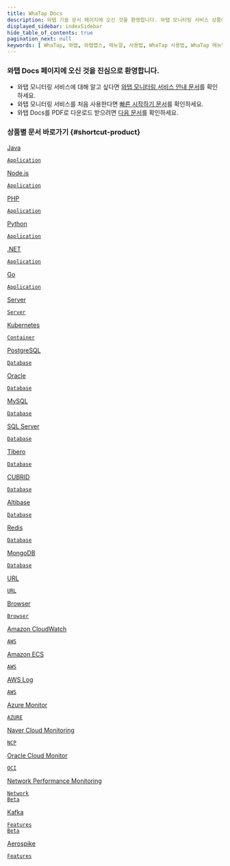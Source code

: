 ```yaml
---
title: WhaTap Docs
description: 와탭 기술 문서 페이지에 오신 것을 환영합니다. 와탭 모니터링 서비스 상품에 대한 사용법을 확인할 수 있습니다. 와탭 모니터링 서비스에 대해 알고 싶다면 와탭 모니터링 서비스 안내 문서를 확인하세요. 와탭 모니터링 서비스를 처음 사용한다면 빠른 시작하기 문서를 확인하세요.
displayed_sidebar: indexSidebar
hide_table_of_contents: true
pagination_next: null
keywords: [ WhaTap, 와탭, 와탭랩스, 매뉴얼, 사용법, WhaTap 사용법, WhaTap 매뉴얼, 기술 문서, APM, 클라우드 모니터링, 애플리케이션 모니터링, 서버 모니터링, 데이터베이스 모니터링, 무료 모니터링, 쿠버네티스 모니터링, 인프라 관리, 서버 관리, 모니터링 솔루션, 브라우저 모니터링, 네트워크 모니터링, NPM, 성능 모니터링, 히트맵, 액티브 스택, 옵저버빌리티, Observability, 하이브리드 모니터링, 온프레미스(On-premise) 모니터링, 통합 모니터링 ]
---
```


<head>
<title>실시간 옵저버빌리티 플랫폼 | WhaTap Docs</title>
</head>

### 와탭 Docs 페이지에 오신 것을 진심으로 환영합니다.

* 와탭 모니터링 서비스에 대해 알고 싶다면 [와탭 모니터링 서비스 안내 문서](whatap-overview)를 확인하세요.
* 와탭 모니터링 서비스를 처음 사용한다면 [빠른 시작하기 문서](quick-guide)를 확인하세요.
* 와탭 Docs를 PDF로 다운로드 받으려면 [다음 문서](reference)를 확인하세요.

### 상품별 문서 바로가기 {#shortcut-product}

<div class='flex-container-s'>

<a href='java/introduction'>
<div class='apm-agent'>
<div class='logo'>
<LinkImage img='index-icon/product-java-l.svg' desc='java' />
</div>
<div class='int'>
<p>Java</p>
<code>Application</code>
</div>
</div>
</a>

<a href='nodejs/introduction'>
<div class='apm-agent'>
<div class='logo'>
<LinkImage img='index-icon/product-nodejs-l.svg' desc='node.js' />
</div>
<div class='int'>
<p>Node.js</p>
<code>Application</code>
</div>
</div>
</a>

<a href='php/introduction'>
<div class='apm-agent'>
<div class='logo'>
<LinkImage img='index-icon/product-php-l.svg' desc='php' />
</div>
<div class='int'>
<p>PHP</p>
<code>Application</code>
</div>
</div>
</a>

<a href='python/introduction'>
<div class='apm-agent'>
<div class='logo'>
<LinkImage img='index-icon/product-python-l.svg' desc='python' />
</div>
<div class='int'>
<p>Python</p>
<code>Application</code>
</div>
</div>
</a>

<a href='dotnet/introduction'>
<div class='apm-agent'>
<div class='logo'>
<LinkImage img='index-icon/product-dotnet-l.svg' desc='dotnet' />
</div>
<div class='int'>
<p>.NET</p>
<code>Application</code>
</div>
</div>
</a>

<a href='golang/introduction'>
<div class='apm-agent'>
<div class='logo'>
<LinkImage img='index-icon/product-go-l.svg' desc='golang' />
</div>
<div class='int'>
<p>Go</p>
<code>Application</code>
</div>
</div>
</a>

<a href='server/introduction'>
<div class='apm-agent'>
<div class='logo'>
<LinkImage img='index-icon/product-server-l.svg' desc='server' />
</div>
<div class='int'>
<p>Server</p>
<code>Server</code>
</div>
</div>
</a>

<a href='kubernetes/introduction'>
<div class='apm-agent'>
<div class='logo'>
<LinkImage img='index-icon/product-kubernetes-l.svg' desc='Kubernetes' />
</div>
<div class='int'>
<p>Kubernetes</p>
<code>Container</code>
</div>
</div>
</a>

<a href='postgresql/monitoring-intro'>
<div class='apm-agent'>
<div class='logo'>
<LinkImage img='index-icon/product-postgresql-l.svg' desc='PostgreSQL' />
</div>
<div class='int'>
<p>PostgreSQL</p>
<code>Database</code>
</div>
</div>
</a>

<a href='oracle/monitoring-intro'>
<div class='apm-agent'>
<div class='logo'>
<LinkImage img='index-icon/product-oracle-l.svg' desc='oracle' />
</div>
<div class='int'>
<p>Oracle</p>
<code>Database</code>
</div>
</div>
</a>

<a href='mysql/monitoring-intro'>
<div class='apm-agent'>
<div class='logo'>
<LinkImage img='index-icon/product-mysql-l.svg' desc='MySQL' />
</div>
<div class='int'>
<p>MySQL</p>
<code>Database</code>
</div>
</div>
</a>

<a href='mssql/monitoring-intro'>
<div class='apm-agent'>
<div class='logo'>
<LinkImage img='index-icon/product-mssql-l.svg' desc='SQL Server' />
</div>
<div class='int'>
<p>SQL Server</p>
<code>Database</code>
</div>
</div>
</a>

<a href='tibero/monitoring-intro'>
<div class='apm-agent'>
<div class='logo'>
<LinkImage img='index-icon/product-tibero-l.svg' desc='Tibero' />
</div>
<div class='int'>
<p>Tibero</p>
<code>Database</code>
</div>
</div>
</a>

<a href='cubrid/monitoring-intro'>
<div class='apm-agent'>
<div class='logo'>
<LinkImage img='index-icon/product-cubrid-l.svg' desc='CUBRID' />
</div>
<div class='int'>
<p>CUBRID</p>
<code>Database</code>
</div>
</div>
</a>

<a href='altibase/monitoring-intro'>
<div class='apm-agent'>
<div class='logo'>
<LinkImage img='index-icon/product-altibase-l.svg' desc='Altibase' />
</div>
<div class='int'>
<p>Altibase</p>
<code>Database</code>
</div>
</div>
</a>

<a href='redis/monitoring-intro'>
<div class='apm-agent'>
<div class='logo'>
<LinkImage img='index-icon/product-redis-l.svg' desc='redis' />
</div>
<div class='int'>
<p>Redis</p>
<code>Database</code>
</div>
</div>
</a>

<a href='mongodb/monitoring-intro'>
<div class='apm-agent'>
<div class='logo'>
<LinkImage img='index-icon/product-mongodb-l.svg' desc='MongoDB' />
</div>
<div class='int'>
<p>MongoDB</p>
<code>Database</code>
</div>
</div>
</a>

<a href='url/url-intro'>
<div class='apm-agent'>
<div class='logo'>
<LinkImage img='index-icon/product-url-l.svg' desc='URL' />
</div>
<div class='int'>
<p>URL</p>
<code>URL</code>
</div>
</div>
</a>

<a href='browser'>
<div class='apm-agent'>
<div class='logo'>
<LinkImage img='index-icon/product-rum-l.svg' desc='Browser' />
</div>
<div class='int'>
<p>Browser</p>
<code>Browser</code>
</div>
</div>
</a>

<a href='amazon-cloudwatch/install-agent'>
<div class='apm-agent'>
<div class='logo'>
<LinkImage img='index-icon/product-aws-l.svg' desc='Amazon CloudWatch' />
</div>
<div class='int'>
<p class='narrow'>Amazon CloudWatch</p>
<code>AWS</code>
</div>
</div>
</a>

<a href='amazon-ecs/introduction'>
<div class='apm-agent'>
<div class='logo'>
<LinkImage img='index-icon/product-aws-ecs-l.svg' desc='Amazon ECS' />
</div>
<div class='int'>
<p>Amazon ECS</p>
<code>AWS</code>
</div>
</div>
</a>

<a href='aws-log/introduction'>
<div class='apm-agent'>
<div class='logo'>
<LinkImage img='index-icon/product-aws-log-l.svg' desc='AWS Log' />
</div>
<div class='int'>
<p>AWS Log</p>
<code>AWS</code>
</div>
</div>
</a>

<a href='azure/install-agent'>
<div class='apm-agent'>
<div class='logo'>
<LinkImage img='index-icon/product-azure-l.svg' desc='Azure Monitor' />
</div>
<div class='int'>
<p>Azure Monitor</p>
<code>AZURE</code>
</div>
</div>
</a>

<a href='ncloud/install-agent'>
<div class='apm-agent'>
<div class='logo'>
<LinkImage img='index-icon/product-naver-l.svg' desc='Naver Cloud Monitoring' />
</div>
<div class='int'>
<p class='narrow'>Naver Cloud Monitoring</p>
<code>NCP</code>
</div>
</div>
</a>

<a href='oracle-cloud/install-agent'>
<div class='apm-agent'>
<div class='logo'>
<LinkImage img='index-icon/product-oracle-l.svg' desc='Oracle Cloud Monitor' />
</div>
<div class='int'>
<p class='narrow'>Oracle Cloud Monitor</p>
<code>OCI</code>
</div>
</div>
</a>

<a href='npm/introduction'>
<div class='apm-agent npm'>
<div class='logo'>
<LinkImage img='index-icon/product-npm-l.svg' desc='Network Performance Monitoring' />
</div>
<div class='int'>
<p class='narrow npm'>Network Performance Monitoring</p>
<code>Network</code>
</div>
</div>
</a>

<a href='features/kafka-introduction'>
<code class='beta'>Beta</code>
<div class='apm-agent'>
<div class='logo'>
<LinkImage img='index-icon/product-kafka-l.svg' desc='kafka' />
</div>
<div class='int'>
<p>Kafka</p> 
<code>Features</code> 
</div>
</div>
</a>

<a href='features/aerospike-introduction'>
<code class='beta'>Beta</code>
<div class='apm-agent'>
<div class='logo'>
<LinkImage img='index-icon/product-aero-l-temp.svg' desc='aerospike' />
</div>
<div class='int'>
<p>Aerospike</p> 
<code>Features</code> 
</div>
</div>
</a>

</div>